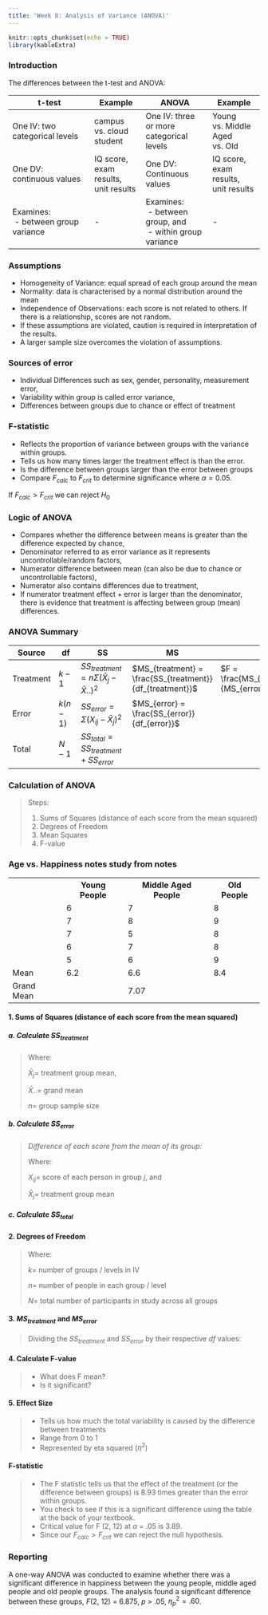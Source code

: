 ```yaml
---
title: 'Week 8: Analysis of Variance (ANOVA)'
---
```


```r
knitr::opts_chunk$set(echo = TRUE)
library(kableExtra)
```

### Introduction {.well}

The differences between the t-test and ANOVA:

| t-test                                                       | Example                              | ANOVA                                            | Example                              |
|--------------------------------------------------------------|--------------------------------------|--------------------------------------------------|--------------------------------------|
| One IV: two categorical levels | campus vs. cloud student             | One IV: three or more categorical levels                     | Young vs. Middle Aged vs. Old        |
| One DV: continuous values                                    | IQ score, exam results, unit results | One DV: Continuous values                        | IQ score, exam results, unit results |
| Examines:<br>&nbsp;- between group variance                              | -                                    | Examines:<br>&nbsp;- between group, and<br>&nbsp;-    within group variance | -                                    |

### Assumptions {.well}

-   Homogeneity of Variance: equal spread of each group around the mean
-   Normality: data is characterised by a normal distribution around the mean
-   Independence of Observations: each score is not related to others. If there is a relationship, scores are not random.
-   If these assumptions are violated, caution is required in interpretation of the results.
-   A larger sample size overcomes the violation of assumptions.

### Sources of error {.well}

-   Individual Differences such as sex, gender, personality, measurement error,
-   Variability within group is called error variance,
-   Differences between groups due to chance or effect of treatment

### F-statistic {.well}

-   Reflects the proportion of variance between groups with the variance within groups.
-   Tells us how many times larger the treatment effect is than the error.
-   Is the difference between groups larger than the error between groups
-   Compare $F_{calc}$ to $F_{crit}$ to determine significance where $\alpha = 0.05$.

If $F_{calc} > F_{crit}$ we can reject $H_0$

\begin{align}
  F &= \frac{variance\ between\ groups}{variance\ within\ groups} \\
  OR \\
  F &= \frac{treatment\ effect\ + difference\ due\ to\ chance}{difference\ due\ to\ chance}
\end{align}

### Logic of ANOVA {.well}

-   Compares whether the difference between means is greater than the difference expected by chance,
-   Denominator referred to as error variance as it represents uncontrollable/random factors,
-   Numerator difference between mean (can also be due to chance or uncontrollable factors),
-   Numerator also contains differences due to treatment,
-   If numerator treatment effect + error is larger than the denominator, there is evidence that treatment is affecting between group (mean) differences.

### ANOVA Summary {.well}

| Source    | df       | SS                                                  | MS                                                        | F                                     |
|-----------|----------|-----------------------------------------------------|-----------------------------------------------------------|---------------------------------------|
| Treatment | $k-1$    | $SS_{treatment} = n\Sigma(\bar{X}_{j}-\bar{X}..)^2$ | $MS_{treatment} = \frac{SS_{treatment}}{df_{treatment}}$ | $F = \frac{MS_{treatment}}{MS_{error}}$ |
| Error     | $k(n-1)$ | $SS_{error} = \Sigma(X_{ij}-\bar{X}_j)^2$           | $MS_{error} = \frac{SS_{error}}{df_{error}}$             |                                       |
| Total     | $N-1$    | $SS_{total} = SS_{treatment} + SS_{error}$          |                                                           |                                       |

### Calculation of ANOVA {.well}

>Steps:
>
>1.    Sums of Squares (distance of each score from the mean squared)
>2.    Degrees of Freedom
>3.    Mean Squares
>4.    F-value

### Age vs. Happiness notes study from notes {.well}

<table class="table table-hover">
    <tr scope="row">
        <th scope="col"></th>
        <th scope="col">Young People</th>
        <th scope="col">Middle Aged People</th>
        <th scope="col">Old People</th>
    </tr>
    <tr scope="row">
        <td></td>
        <td>6</td>
        <td>7</td>
        <td>8</td>
    </tr>
    <tr scope="row">
        <td></td>
        <td>7</td>
        <td>8</td>
        <td>9</td>
    </tr>
    <tr scope="row">
        <td></td>
        <td>7</td>
        <td>5</td>
        <td>8</td>
    </tr>
    <tr scope="row">
        <td></td>
        <td>6</td>
        <td>7</td>
        <td>8</td>
    </tr>
    <tr scope="row">
        <td></td>
        <td>5</td>
        <td>6</td>
        <td>9</td>
    </tr>
    <tr scope="row">
        <td>Mean</td>
        <td>6.2</td>
        <td>6.6</td>
        <td>8.4</td>
    </tr>
    <tr scope="row">
        <td>Grand Mean</td>
        <td></td>
        <td>7.07</td>
        <td></td>
    </tr>
</table>

#### 1. Sums of Squares (distance of each score from the mean squared)

##### a. Calculate $SS_{treatment}$

>Where:
>
>$\bar{X}_j =$ treatment group mean,
>
>$\bar{X}.. =$ grand mean
>
>$n =$ group sample size
>
>\begin{align}
> SS_{treatment} &= n\Sigma(\bar{X}_{j}-\bar{X}..)^2 \\
> &= 5([6.2-7.07]+[6.6-7.07]+[8.4-7.07]) \\
> &= 5(0.76 + 0.22 + 1.77) \\
> &= 5 \times 2.75 \\
> &= 13.75
>\end{align}

##### b. Calculate $SS_{error}$

>*Difference of each score from the mean of its group:*
>
>Where:
>
>$X_{ij} =$ score of each person in group $j$, and
>
>$\bar{X}_j=$ treatment group mean
>
>\begin{align}
>  SS_{error} &= \Sigma(X_{ij}-\bar{X}_j)^2 \\
> &=[(6-6.2)^2+(7–6.2)^2+(7–6.2)^2+(6–6.2)^2+ \\
>   &(5–6.2)^2+(7–6.6)^2+(8–6.6)^2+(5–6.6)^2+ \\
>   &(7–6.6)^2+(6–6.6)^2+(8–8.4)^2+(9-8.4)^2+ \\
>   &(8–8.4)^2+(8–8.4)^2+(9–8.4)^2] \\
> &=0.04+0.64+0.64+0.04+1.44+0.16+1.96+ \\
>   &2.56+0.16+0.36+0.16+0.36+0.16+0.16+0.36 \\
> &=9.2
>\end{align}


##### c. Calculate $SS_{total}$

>\begin{align}
> SS_{total} &= SS_{treatment} + SS_{error} \\
> &= 13.75+9.2 \\
> &= 22.95
>\end{align}

#### 2. Degrees of Freedom

>Where:
>
>$k =$ number of groups / levels in IV
>
>$n =$ number of people in each group / level
>
>$N=$ total number of participants in study across all groups
>
>\begin{align}
>  df_{treatment} &= k-1 = 3-1 = 2 \\
>  df_{error} &= k(n-1) = 3(5-1) = 12 \\
>  df_{total} &= N-1 = 15-1 = 14 \\
>\end{align}

#### 3. $MS_{treatment}$ and $MS_{error}$

>Dividing the $SS_{treatment}$ and $SS_{error}$ by their respective $df$ values:
>
>\begin{align}
>  MS_{treatment} &= \frac{SS_{treatment}}{df_{treatment}} = \frac{13.75}{2} = 6.875 \\
>  MS_{error} &= \frac{SS_{error}}{df_{error}} = \frac{9.2}{12} = 0.77 \\
>\end{align}

#### 4. Calculate F-value

>\begin{align}
>  F &= \frac{MS_{treatment}}{MS_{error}} = \frac{6.875}{0.77} = 8.93 \\
>\end{align}
>
>-   What does F mean?
>-   Is it significant?

#### 5. Effect Size

>-   Tells us how much the total variability is caused by the difference between treatments
>-   Range from 0 to 1
>-   Represented by eta squared ($\eta^2$)
>
>\begin{align}
>  \eta^2 &= \frac{SS_{treat}}{SS{total}} = \frac{13.75}{22.95} = .60 \\
>\end{align}

#### F-statistic

>-   The F statistic tells us that the effect of the treatment (or the difference between groups) is 8.93 times greater than the error within groups.
>-   You check to see if this is a significant difference using the table at the back of your textbook.
>-   Critical value for F (2, 12) at $\alpha$ = .05 is 3.89.
>-   Since our $F_{calc} > F_{crit}$ we can reject the null hypothesis.

### Reporting {.well}

A one-way ANOVA was conducted to examine whether there was a significant difference in happiness between the young people, middle aged people and old people groups. The analysis found a significant difference between these groups, *F*(2, 12) = 6.875, *p* > .05, $\eta^2_p = .60$.